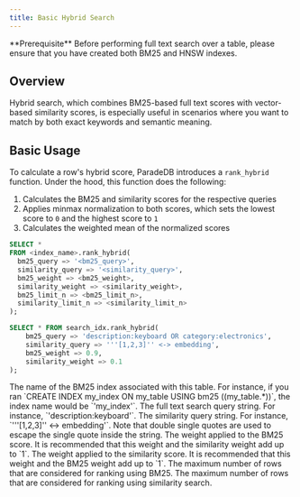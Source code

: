 ```yaml
---
title: Basic Hybrid Search
---
```


<Note>
  **Prerequisite** Before performing full text search over a table, please
  ensure that you have created both BM25 and HNSW indexes.
</Note>

## Overview

Hybrid search, which combines BM25-based full text scores with vector-based
similarity scores, is especially useful in scenarios where you want to match by both
exact keywords and semantic meaning.

## Basic Usage

To calculate a row's hybrid score, ParadeDB introduces a `rank_hybrid` function. Under the hood,
this function does the following:

1. Calculates the BM25 and similarity scores for the respective queries
2. Applies minmax normalization to both scores, which sets the lowest score to `0` and the highest score to `1`
3. Calculates the weighted mean of the normalized scores

```sql
SELECT *
FROM <index_name>.rank_hybrid(
  bm25_query => '<bm25_query>',
  similarity_query => '<similarity_query>',
  bm25_weight => <bm25_weight>,
  similarity_weight => <similarity_weight>,
  bm25_limit_n => <bm25_limit_n>,
  similarity_limit_n => <similarity_limit_n>
);
```

<Accordion title="Example Usage">

```sql
SELECT * FROM search_idx.rank_hybrid(
    bm25_query => 'description:keyboard OR category:electronics',
    similarity_query => '''[1,2,3]'' <-> embedding',
    bm25_weight => 0.9,
    similarity_weight => 0.1
);
```

</Accordion>

<ParamField body="index_name" required>
  The name of the BM25 index associated with this table. For instance, if you
  ran `CREATE INDEX my_index ON my_table USING bm25 ((my_table.*))`, the index
  name would be `'my_index'`.
</ParamField>
<ParamField body="bm25_query" required>
  The full text search query string. For instance, `'description:keyboard'`.
</ParamField>
<ParamField body="embedding_query" required>
  The similarity query string. For instance, `'''[1,2,3]'' <-> embedding'`.
  Note that double single quotes are used to escape the single quote inside the string.
</ParamField>
<ParamField body="bm25_weight" default={0.5}>
  The weight applied to the BM25 score. It is recommended that this weight and the similarity weight
  add up to `1`.
</ParamField>
<ParamField body="similarity_weight" default={0.5}>
  The weight applied to the similarity score. It is recommended that this weight and the BM25 weight
  add up to `1`.
</ParamField>
<ParamField body="bm25_limit_n" default={100}>
  The maximum number of rows that are considered for ranking using BM25.
</ParamField>
<ParamField body="similarity_limit_n" default={100}>
  The maximum number of rows that are considered for ranking using similarity search.
</ParamField>
